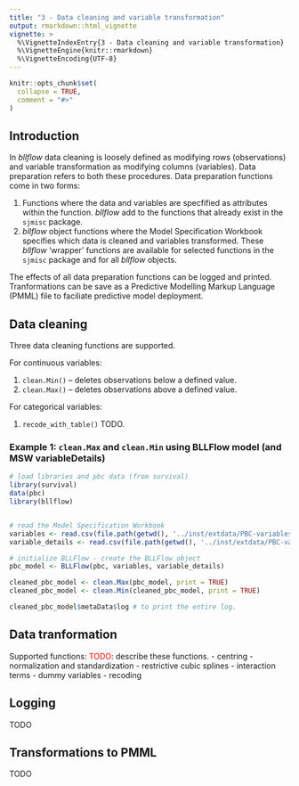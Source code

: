 ```yaml
---
title: "3 - Data cleaning and variable transformation"
output: rmarkdown::html_vignette
vignette: >
  %\VignetteIndexEntry{3 - Data cleaning and variable transformation}
  %\VignetteEngine{knitr::rmarkdown}
  %\VignetteEncoding{UTF-8}
---
```

```r
knitr::opts_chunk$set(
  collapse = TRUE,
  comment = "#>"
)
```
## Introduction
In _bllflow_ data cleaning is loosely defined as modifying rows (observations) and variable transformation as modifying columns (variables). Data preparation refers to both these procedures. Data preparation functions come in two forms:

1) Functions where the data and variables are specfified as attributes within the function. _bllflow_ add to the functions that already exist in the `sjmisc` package.
1) _bllflow_ object functions where the Model Specification Workbook specifies which data is cleaned and variables transformed. These _bllflow_ 'wrapper' functions are available for selected functions in the `sjmisc` package and for all _bllflow_ objects. 

The effects of all data preparation functions can be logged and printed. Tranformations can be save as a Predictive Modelling Markup Language (PMML) file to faciliate predictive model deployment. 

## Data cleaning
Three data cleaning functions are supported. 

For continuous variables:

1) `clean.Min()` -- deletes observations below a defined value.
1) `clean.Max()` -- deletes observations above a defined value.

For categorical variables: 

1) `recode_with_table()` TODO.

### Example 1: `clean.Max` and `clean.Min` using BLLFlow model (and MSW variableDetails)
```r
# load libraries and pbc data (from survival)
library(survival)
data(pbc)
library(bllflow)


# read the Model Specification Workbook
variables <- read.csv(file.path(getwd(), '../inst/extdata/PBC-variables.csv'))
variable_details <- read.csv(file.path(getwd(), '../inst/extdata/PBC-variableDetails.csv'))

# initialize BLLFlow - create the BLLFlow object
pbc_model <- BLLFlow(pbc, variables, variable_details)

cleaned_pbc_model <- clean.Max(pbc_model, print = TRUE)
cleaned_pbc_model <- clean.Min(cleaned_pbc_model, print = TRUE)

cleaned_pbc_model$metaData$log # to print the entire log.

```

## Data tranformation

Supported functions: <font color="red">TODO</font>: describe these functions.
- centring
- normalization and standardization
- restrictive cubic splines
- interaction terms
- dummy variables
- recoding

## Logging

TODO

## Transformations to PMML

TODO
